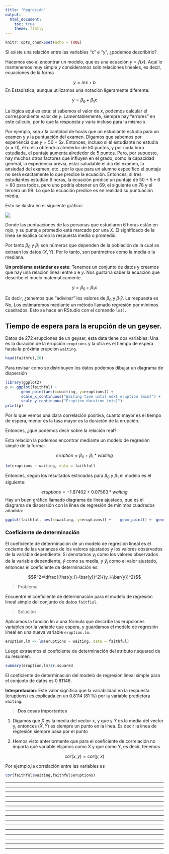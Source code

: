 ```yaml
---
title: "Regresión"
output:
  html_document:
    toc: true
    theme: flatly
---
```


```r
knitr::opts_chunk$set(echo = TRUE)
```

Si existe una relación entre las variables "x" e "y", ¿podemos describirlo?
 
Hacemos eso al encontrar un modelo, que es una ecuación $y = f (x)$. Aquí lo mantenemos muy simple $y$ consideramos solo relaciones lineales, es decir, ecuaciones de la forma
 
$$y=mx+b$$
En Estadística, aunque utilizamos una notación ligeramente diferente:
 
$$y = \beta_0 + \beta_1x$$
 
La lógica aquí es esta: si sabemos el valor de $x$, podemos calcular el correspondiente valor de $y$. Lamentablemente, siempre hay "errores" en este cálculo, por lo que la respuesta $y$ varía incluso para la misma $x$.
 
Por ejemplo, sea $x$ la cantidad de horas que un estudiante estudia para un examen y  $y$ la puntuación del examen. Digamos que sabemos por experiencia que $y = 50 + 5x$. Entonces, incluso si el estudiante no estudia  $(x = 0)$, él o ella obtendría alrededor de 50 puntos, y por cada hora estudiada, el puntaje aumenta alrededor de 5 puntos.
Pero, por supuesto, hay muchos otros factores que influyen en el grado, como la capacidad general, la experiencia previa, estar saludable el día del examen, la ansiedad del examen, etc., por lo que para un alumno específico el puntaje no será exactamente lo que predice la ecuación. Entonces, si tres estudiantes estudian 6 horas, la ecuación predice un puntaje de $50 + 5 * 6 = 80$ para todos, pero uno podría obtener un 69, el siguiente un $78$ y el tercero un $99$. Lo que la ecuación predice es en realidad su puntuación media.
 
Esto se ilustra en el siguiente gráfico:

![](plots.png)


Donde las puntuaciones de las personas que estudiaron 6 horas están en rojo, y su puntaje promedio está marcado por una $X$. El significado de la línea se explica como la respuesta media o promedio.
 
Por tanto $\beta_0$ y $\beta_1$ son números que dependen de la población de la cual se extraen los datos $(X,Y)$. Por lo tanto, son parámetros como la media o la mediana.
 
**Un problema estándar es este**: Tenemos un conjunto de datos y creemos que hay una relación lineal entre $x$ e $y$. Nos gustaría saber la ecuación que describe el moelo matematicamente.
 
 $$y = \beta_0 + \beta_1x$$
 
Es decir, ¿tenemos que "adivinar" los valores de  $\beta_0$ y $\beta_1$?. La respuesta es No, Los estimaremos mediante un método llamado regresión por mínimos cuadrados. Esto se hace en RStudio con el comando `lm()`.
 
## Tiempo de espera para la erupción de un geyser. 

Datos de 272 erupciones de un geyser, esta data tiene dos variables: Una es la duración de la erupción `eruptions` y la otra es el tiempo de espera hasta la próxima erupción `waiting`.

```r
head(faithful,20)
```
 
Para revisar como se distribuyen los datos podemos dibujar un diagrama de dispersión 

```r
library(ggplot2)
p <- ggplot(faithful) +
       geom_point(aes(x=waiting, y=eruptions)) +
       scale_x_continuous("Waiting time until next eruption (min)") +
       scale_y_continuous("Eruption duration (min)")
print(p)
```

Por lo que vemos una clara correlación positiva, cuanto mayor es el tiempo de espera, menor es la tasa mayor es la duración de la erupción.


Entonces, ¿qué podemos decir sobre la relación real?

Esta relación la podemos encontrar mediante un modelo de regresión simple de la forma:

$$eruption = \beta_0 + \beta_1*waiting$$

```r
lm(eruptions ~ waiting, data = faithful)
``` 
 
Entonces, según los resultados estimados para $\beta_0$ y $\beta_1$ el modelo es el siguiente:

$$ eruptions = -1.87402 + 0.07563*waiting$$
Hay un buen gráfico llamado diagrama de línea ajustado, que es el diagrama de dispersión con la línea de regresión de mínimos cuadrados añadida:

```r
ggplot(faithful, aes(x=waiting, y=eruptions)) +    geom_point() +  geom_smooth(method=lm , color="red", se=FALSE)
``` 
 
 
### Coeficiente de determinación

El coeficiente de determinación de un modelo de regresión lineal es el cociente de las varianzas de los valores ajustados y los valores observados de la variable dependiente. Si denotamos $y_i$ como los valores observados de la variable dependiente, $\bar{y}$ como su media, y $\hat{y}_i$ como el valor ajustado, entonces el coeficiente de determinación es:
 
$$R^2=\dfrac{(\hat{y_i}-\bar{y})^2}{(y_i-\bar{y})^2}$$

> Problema
 
Encuentre el coeficiente de determinación para el modelo de regresión lineal simple del conjunto de datos `faitfiul`.
 
> Solución
 
Aplicamos la función lm a una fórmula que describe las erupciones variables por la variable que espera, y guardamos el modelo de regresión lineal en una nueva variable `eruption.lm`.

```r
eruption.lm <- lm(eruptions ~ waiting, data = faithful)
``` 
 
Luego extraemos el coeficiente de determinación del atributo r.squared de su resumen.


```r
summary(eruption.lm)$r.squared
``` 
 
 
El coeficiente de determinación del modelo de regresión lineal simple para el conjunto de datos  es 0.81146.

**Interpretación**: Este valor significa que la variabilidad en la respuesta (eruptions) es explicada en un 0.8114 (81 %) por la variable predictora `waiting`.


> **Dos cosas importantes**

1.  Digamos que  $\bar{X}$ es la media del vector x, y que y $\bar{Y}$  es la media del vector y, entonces  $(\bar{X}, \bar{Y})$  es siempre un punto en la línea. Es decir la línea de regresión siempre pasa por el punto 
 
2.  Hemos visto anteriormente que para el coeficiente de correlación no importa qué variable elijamos como X y que como Y, es decir, tenemos
 
$$cor(x, y) = cor(y, x)$$

Por ejemplo,la correlación entre las variables es

```r
cor(faithful$waiting,faithful$eruptions)
``` 
 






---------------------------------------------------------------------------------------------------------------

---------------------------------------------------------------------------------------------------------------

---------------------------------------------------------------------------------------------------------------

---------------------------------------------------------------------------------------------------------------

---------------------------------------------------------------------------------------------------------------

---------------------------------------------------------------------------------------------------------------

---------------------------------------------------------------------------------------------------------------

---------------------------------------------------------------------------------------------------------------

---------------------------------------------------------------------------------------------------------------

---------------------------------------------------------------------------------------------------------------

---------------------------------------------------------------------------------------------------------------

---------------------------------------------------------------------------------------------------------------

---------------------------------------------------------------------------------------------------------------

---------------------------------------------------------------------------------------------------------------

---------------------------------------------------------------------------------------------------------------
















